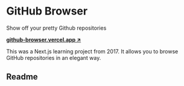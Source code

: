 # GitHub Browser

<Lead>Show off your pretty Github repositories</Lead>

<Lead>**[github-browser.vercel.app ↗](https://github-browser.vercel.app)**</Lead>

This was a Next.js learning project from 2017. It allows you to browse GitHub repositories in an elegant way.

## Readme

<Readme username='lacymorrow' repo='github-browser' />
